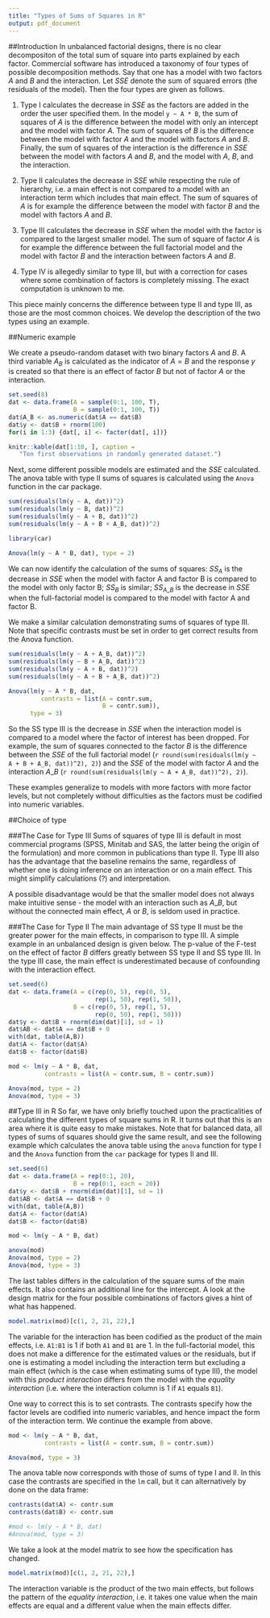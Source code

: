 ```yaml
---
title: "Types of Sums of Squares in R"
output: pdf_document
---
```

##Introduction
In unbalanced factorial designs, there is no clear decompositon of the total sum of square into parts explained by each factor.
Commercial software has introduced a taxonomy of four types of possible decomposition methods.
Say that one has a model with two factors $A$ and $B$ and the interaction. Let $SSE$ denote the sum of squared errors (the residuals of the model).
Then the four types are given as follows.

1. Type I calculates the decrease in $SSE$ as the factors are added in the order the user specified them. In the model `y ~ A * B`, the sum of squares of $A$ is the difference between the model with only an intercept and the model with factor $A$. The sum of squares of $B$ is the difference between the model with factor $A$ and the model with factors $A$ and $B$. Finally, the sum of squares of the interaction is the difference in $SSE$ between the model with factors $A$ and $B$, and the model with $A$, $B$, and the interaction.

2. Type II calculates the decrease in $SSE$ while respecting the rule of hierarchy, i.e. a main effect is not compared to a model with an interaction term which includes that main effect. The sum of squares of $A$ is for example the difference between the model with factor $B$ and the model with factors $A$ and $B$.

3. Type III calculates the decrease in $SSE$ when the model with the factor is compared to the largest smaller model. The sum of square of factor $A$ is for example the difference between the full factorial model and the model with factor $B$ and the interaction between factors $A$ and $B$.

4. Type IV is allegedly similar to type III, but with a correction for cases where some combination of factors is completely missing. The exact computation is unknown to me.

This piece mainly concerns the difference between type II and type III, as those are the most common choices.
We develop the description of the two types using an example.

##Numeric example

We create a pseudo-random dataset with two binary factors $A$ and $B$. A third variable $A_B$ is calculated as the indicator of $A=B$ and the response $y$ is created so that there is an effect of factor $B$ but not of factor $A$ or the interaction.

```r
set.seed(8)
dat <- data.frame(A = sample(0:1, 100, T),
                  B = sample(0:1, 100, T))
dat$A_B <- as.numeric(dat$A == dat$B)
dat$y <- dat$B + rnorm(100)
for(i in 1:3) {dat[, i] <- factor(dat[, i])}

knitr::kable(dat[1:10, ], caption = 
   "Ten first observations in randomly generated dataset.")
```
  
Next, some different possible models are estimated and the $SSE$ calculated. The anova table with type II sums of squares is calculated using the `Anova` function in the car package.
  
```r
sum(residuals(lm(y ~ A, dat))^2)
sum(residuals(lm(y ~ B, dat))^2)
sum(residuals(lm(y ~ A + B, dat))^2)
sum(residuals(lm(y ~ A + B + A_B, dat))^2)

library(car)

Anova(lm(y ~ A * B, dat), type = 2)
```

We can now identify the calculation of the sums of squares: $SS_A$ is the decrease in $SSE$ when the model with factor A and factor B is compared to the model with only factor B; $SS_B$ is similar; $SS_{A\_B}$ is the decrease in $SSE$ when the full-factorial model is compared to the model with factor A and factor B.

We make a similar calculation demonstrating sums of squares of type III. Note that specific contrasts must be set in order to get correct results from the Anova function.

```r
sum(residuals(lm(y ~ A + A_B, dat))^2)
sum(residuals(lm(y ~ B + A_B, dat))^2)
sum(residuals(lm(y ~ A + B, dat))^2)
sum(residuals(lm(y ~ A + B + A_B, dat))^2)

Anova(lm(y ~ A * B, dat, 
         contrasts = list(A = contr.sum,
                          B = contr.sum)), 
      type = 3)

```

So the SS type III is the decrease in $SSE$ when the interaction model is compared to a model where the factor of interest has been dropped. For example, the sum of squares connected to the factor $B$ is the difference between the $SSE$ of the full factorial model (`r round(sum(residuals(lm(y ~ A + B + A_B, dat))^2), 2)`) and the $SSE$ of the model with factor $A$ and the interaction $A\_B$ (`r round(sum(residuals(lm(y ~ A + A_B, dat))^2), 2)`).

These examples generalize to models with more factors with more factor levels, but not completely without difficulties as the factors must be codified into numeric variables.

##Choice of type

###The Case for Type III
Sums of squares of type III is default in most commercial programs (SPSS, Minitab and SAS, the latter being the origin of the formulation) and more common in publications than type II.
Type III also has the advantage that the baseline remains the same, regardless of whether one is doing inference on an interaction or on a main effect. This might simplify calculations (?) and interpretation.

A possible disadvantage would be that the smaller model does not always make intuitive sense - the model with an interaction such as $A\_B$, but without the connected main effect, $A$ or $B$, is seldom used in practice.

###The Case for Type II
The main advantage of SS type II must be the greater power for the main effects, in comparison to type III.
A simple example in an unbalanced design is given below.
The p-value of the F-test on the effect of factor $B$ differs greatly between SS type II and SS type III.
In the type III case, the main effect is underestimated because of confounding with the interaction effect.

```r
set.seed(6)
dat <- data.frame(A = c(rep(0, 5), rep(0, 5), 
                        rep(1, 50), rep(1, 50)),
                  B = c(rep(0, 5), rep(1, 5), 
                        rep(0, 50), rep(1, 50)))
dat$y <- dat$B + rnorm(dim(dat)[1], sd = 1)
dat$AB <- dat$A == dat$B + 0
with(dat, table(A,B))
dat$A <- factor(dat$A)
dat$B <- factor(dat$B)

mod <- lm(y ~ A * B, dat, 
          contrasts = list(A = contr.sum, B = contr.sum))

Anova(mod, type = 2)
Anova(mod, type = 3)
```

##Type III in R
So far, we have only briefly touched upon the practicalities of calculating the different types of square sums in R. It turns out that this is an area where it is quite easy to make mistakes. Note that for balanced data, all types of sums of squares should give the same result, and see the following example which calculates the anova table using the `anova` function for type I and the `Anova` function from the `car` package for types II and III.

```r
set.seed(6)
dat <- data.frame(A = rep(0:1, 20),
                  B = rep(0:1, each = 20))
dat$y <- dat$B + rnorm(dim(dat)[1], sd = 1)
dat$AB <- dat$A == dat$B + 0
with(dat, table(A,B))
dat$A <- factor(dat$A)
dat$B <- factor(dat$B)

mod <- lm(y ~ A * B, dat)

anova(mod)
Anova(mod, type = 2)
Anova(mod, type = 3)
```

The last tables differs in the calculation of the square sums of the main effects. It also contains an additional line for the intercept. A look at the design matrix for the four possible combinations of factors gives a hint of what has happened.

```r
model.matrix(mod)[c(1, 2, 21, 22),]
```

The variable for the interaction has been codified as the product of the main effects, i.e. `A1:B1` is $1$ if both `A1` and `B1` are $1$. In the full-factorial model, this does not make a difference for the estimated values or the residuals, but if one is estimating a model including the interaction term but excluding a main effect (which is the case when estimating sums of type III), the model with this _product interaction_ differs from the model with the _equality interaction_ (i.e. where the interaction column is $1$ if `A1` equals `B1`).

One way to correct this is to set contrasts. The contrasts specify how the factor levels are codified into numeric variables, and hence impact the form of the interaction term. We continue the example from above.

```r
mod <- lm(y ~ A * B, dat,
          contrasts = list(A = contr.sum, B = contr.sum))

Anova(mod, type = 3)
```

The anova table now corresponds with those of sums of type I and II. In this case the contrasts are specified in the `lm` call, but it can alternatively by done on the data frame:

```r
contrasts(dat$A) <- contr.sum
contrasts(dat$B) <- contr.sum

#mod <- lm(y ~ A * B, dat)
#Anova(mod, type = 3)
```

We take a look at the model matrix to see how the specification has changed.

```r
model.matrix(mod)[c(1, 2, 21, 22),]
```

The interaction variable is the product of the two main effects, but follows the pattern of the _equality interaction_, i.e. it takes one value when the main effects are equal and a different value when the main effects differ.